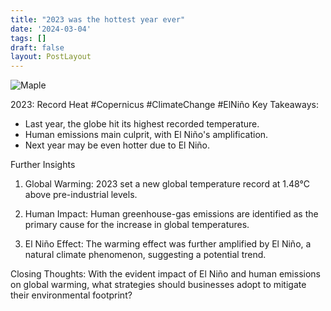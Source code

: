 ```yaml
---
title: "2023 was the hottest year ever"
date: '2024-03-04'
tags: []
draft: false
layout: PostLayout
---
```


<div className="flex justify-center">
<div className="my-1 w-full px-2 xl:my-1 xl:w-1/2 xl:px-2">
    <img src="https://web.archive.org/web/20240224011633im_/https://www.economist.com/cdn-cgi/image/width=1424,quality=80,format=auto/content-assets/images/20240113_STP505.jpg" alt="Maple" className="mx-auto h-58 w-auto" />
</div>
</div>

2023: Record Heat #Copernicus #ClimateChange #ElNiño
Key Takeaways:
- Last year, the globe hit its highest recorded temperature.
- Human emissions main culprit, with El Niño's amplification.
- Next year may be even hotter due to El Niño.

Further Insights
1. Global Warming:
2023 set a new global temperature record at 1.48°C above pre-industrial levels.

2. Human Impact:
Human greenhouse-gas emissions are identified as the primary cause for the increase in global temperatures.

3. El Niño Effect:
The warming effect was further amplified by El Niño, a natural climate phenomenon, suggesting a potential trend.

Closing Thoughts:
With the evident impact of El Niño and human emissions on global warming, what strategies should businesses adopt to mitigate their environmental footprint?
